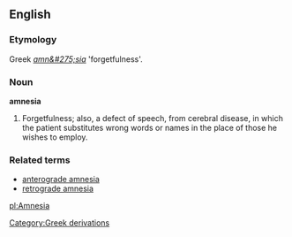 ==English==

===Etymology===
Greek ''[[amn&#275;sia]]'' 'forgetfulness'.

===Noun===
'''amnesia'''

#Forgetfulness; also, a defect of speech, from cerebral disease, in which the patient substitutes wrong words or names in the place of those he wishes to employ.

===Related terms===
*[[anterograde amnesia]]
*[[retrograde amnesia]]

[[pl:Amnesia]]
[[Category:Greek derivations]]